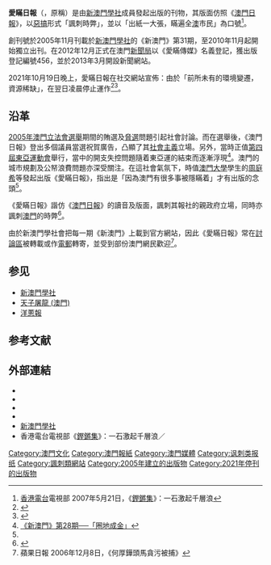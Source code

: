 {{Infobox Newspaper
| 名稱    = 愛瞞日報<br />Macau Concealers（英文）
| 報頭    = 
| 圖像    = Concealingdailyhead.jpg
| 圖像說明 = 《愛瞞日報》報頭
| 類型    = 
| 版式    = 
| 擁有者  = 
| 出版商  = 
| 創辦人  =
| 編輯    = 
| ﻿﻿﻿﻿社長    = 
| 主編    = 
| 副主編  = 
| 作者群  = 
| 創刊日  = 2005年11月（創刊）<br />2010年11月（獨立出刊）<br />2012年12月（正式在[[澳門特別行政區政府新聞局|澳門新聞局]]以《愛瞞傳媒》名義登記）
| 停刊日  = 2021年10月20日

| 政治立場= 

| 語言    = [[中文|中文]]
| 售價    = 
| 總部    = 
| 發行量  = 
| ISSN    = 
| 網站    = [https://mcnews.cc/ mcnews.cc]{{Dead link|date=May 2022}}
}}

'''愛瞞日報'''（{{lang-en|Macau Concealers}}，原稱{{lang|en|Concealing Daily}}）是由[[新澳門學社|新澳門學社]]成員發起出版的刊物，其版面仿照《[[澳門日報|澳門日報]]》，以[[惡搞|惡搞]]形式「諷刺時弊」，並以「出紙一大張，瞞遍全[[澳門|澳]]市民」為口號<ref name="ref1">[[香港電台|香港電台]]電視部 2007年5月21日，《[[鏗鏘集|鏗鏘集]]》：一石激起千層浪</ref>。

創刊號於2005年11月刊載於[[新澳門學社|新澳門學社]]的《新澳門》第31期，至2010年11月起開始獨立出刊。在2012年12月正式在澳門[[澳門特別行政區政府新聞局|新聞局]]以《愛瞞傳媒》名義登記，獲出版登記編號456，並於2013年3月開設新聞網站。

2021年10月19日晚上，愛瞞日報在社交網站宣佈：由於「前所未有的環境變遷，資源稀缺」，在翌日凌晨停止運作<ref>{{cite news |title=愛瞞告示 |url=https://www.facebook.com/macauconcealers/posts/4409396102462790 |publisher=愛瞞日報facebook專頁 |date=2021-10-19 |dead-url=yes |accessdate=2021-10-19 |archive-date=2021-10-21 |archive-url=https://web.archive.org/web/20211021032224/https://www.facebook.com/macauconcealers/posts/4409396102462790 }}</ref><ref>{{Cite web|title=《愛瞞》社交平台明零時起停運 崔子釗：不認同就這樣停運 可交給有心人|url=https://aamacau.com/2021/10/19/%e3%80%8a%e6%84%9b%e7%9e%9e%e3%80%8b%e7%a4%be%e4%ba%a4%e5%b9%b3%e5%8f%b0%e6%98%8e%e9%9b%b6%e6%99%82%e8%b5%b7%e5%81%9c%e9%81%8b-%e5%b4%94%e5%ad%90%e9%87%97%ef%bc%9a%e4%b8%8d%e8%aa%8d%e5%90%8c%e5%b0%b1/|accessdate=2021-10-23|date=2021-10-19|work=論盡媒體 AllAboutMacau Media|archive-date=2021-11-11|archive-url=https://web.archive.org/web/20211111061021/https://aamacau.com/2021/10/19/%E3%80%8A%E6%84%9B%E7%9E%9E%E3%80%8B%E7%A4%BE%E4%BA%A4%E5%B9%B3%E5%8F%B0%E6%98%8E%E9%9B%B6%E6%99%82%E8%B5%B7%E5%81%9C%E9%81%8B-%E5%B4%94%E5%AD%90%E9%87%97%EF%BC%9A%E4%B8%8D%E8%AA%8D%E5%90%8C%E5%B0%B1/|dead-url=no}}</ref>。

== 沿革 ==
[[2005年澳門立法會選舉|2005年澳門立法會選舉]]期間的賄選及[[選舉操控手法#舞弊技巧|脅選]]問題引起社會討論。而在選舉後，《澳門日報》登出多個議員當選祝賀廣告，凸顯了其[[社會主義|社會主義]]立場。另外，當時正值[[第四屆東亞運動會|第四屆東亞運動會]]舉行，當中的開支失控問題隨着東亞運的結束而逐漸浮現<ref>[http://newmacau.org/legacy/expired/28.pdf 《新澳門》第28期──「圈地成金」]{{dead link|date=2018年3月 |bot=InternetArchiveBot |fix-attempted=yes }}</ref>。澳門的城市規劃及公帑浪費問題亦深受關注。在這社會氣氛下，時值[[澳門大學|澳門大學]]學生的[[周庭希|周庭希]]等發起出版《愛瞞日報》，指出是「因為澳門有很多事被隱瞞着」才有出版的念頭<ref name="ref1"/>。

《愛瞞日報》諧仿《[[澳門日報|澳門日報]]》的讀音及版面，諷刺其報社的親政府立場，同時亦諷刺[[澳門|澳門]]的時弊<ref>{{cite book |author1=李志德 |title=《無岸的旅途: 陷在時代困局中的兩岸報導》 |date=2014-10-15 |publisher=八旗文化 |isbn=9789865842352}}</ref>。

{{來源請求|在第一期出版前，網上流傳着一份名為「愛瞞日報」的「報章」，但實際上為「盜版」的作品，因當時第31期《新澳門》並未出版，而當時《愛瞞日報》並非獨立刊物。直至2005年11月底，《新澳門》第31期出版，《愛瞞日報》才正式問世，並在創刊號發表啟事，對在製作期間曾被竊取盜用予以譴責。}}

由於新澳門學社會把每一期《新澳門》上載到官方網站，因此《愛瞞日報》常在[[討論區|討論區]]被轉載或作[[電郵|電郵]]轉寄，並受到部份澳門網民歡迎<ref>蘋果日報 2006年12月8日，《何厚鏵頭馬貪污被捕》</ref>。

== 参见 ==
* [[新澳門學社|新澳門學社]]
* [[天子屠龍_(澳門)|天子屠龍 (澳門)]]
* [[洋蔥報|洋蔥報]]

== 参考文献 ==
{{Reflist|30em}}

== 外部連結 ==
*{{official|https://mcnews.cc}}{{Dead link}}
*{{facebook|macauconcealers|愛瞞日報}}
*{{Instagram|macauconcealers|愛瞞日報}}
*{{YouTube|u=roychoi07}}
* [https://newmacau.org 新澳門學社] {{Wayback|url=http://newmacau.org/ |date=20070423055050 }}
* 香港電台電視部《[[鏗鏘集|鏗鏘集]]》：一石激起千層浪{{youtube|QbmqKi40v44|(part1)}}／{{youtube|leFAOA-U7q4|(part2)}}

[[Category:澳門文化|Category:澳門文化]]
[[Category:澳門報紙|Category:澳門報紙]]
[[Category:澳門媒體|Category:澳門媒體]]
[[Category:讽刺类报纸|Category:讽刺类报纸]]
[[Category:諷刺類網站|Category:諷刺類網站]]
[[Category:2005年建立的出版物|Category:2005年建立的出版物]]
[[Category:2021年停刊的出版物|Category:2021年停刊的出版物]]